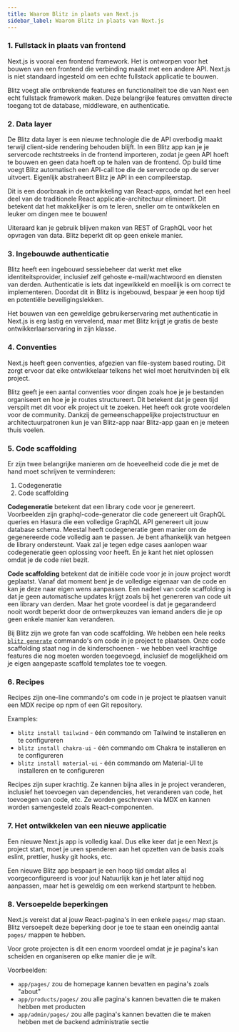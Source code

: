 ```yaml
---
title: Waarom Blitz in plaats van Next.js
sidebar_label: Waarom Blitz in plaats van Next.js
---
```


### 1. Fullstack in plaats van frontend

Next.js is vooral een frontend framework. Het is ontworpen voor het bouwen van een frontend die verbinding maakt met een andere API. Next.js is niet standaard ingesteld om een echte fullstack applicatie te bouwen.

Blitz voegt alle ontbrekende features en functionaliteit toe die van Next een echt fullstack framework maken. Deze belangrijke features omvatten directe toegang tot de database, middleware, en authenticatie.

### 2. Data layer

De Blitz data layer is een nieuwe technologie die de API overbodig maakt terwijl client-side rendering behouden blijft. In een Blitz app kan je je servercode rechtstreeks in de frontend importeren, zodat je geen API hoeft te bouwen en geen data hoeft op te halen van de frontend. Op build time voegt Blitz automatisch een API-call toe die de servercode op de server uitvoert. Eigenlijk abstraheert Blitz je API in een compileerstap.

Dit is een doorbraak in de ontwikkeling van React-apps, omdat het een heel deel van de traditionele React applicatie-architectuur elimineert. Dit betekent dat het makkelijker is om te leren, sneller om te ontwikkelen en leuker om dingen mee te bouwen!

Uiteraard kan je gebruik blijven maken van REST of GraphQL voor het opvragen van data. Blitz beperkt dit op geen enkele manier.

### 3. Ingebouwde authenticatie

Blitz heeft een ingebouwd sessiebeheer dat werkt met elke identiteitsprovider, inclusief zelf gehoste e-mail/wachtwoord en diensten van derden. Authenticatie is iets dat ingewikkeld en moeilijk is om correct te implementeren. Doordat dit in Blitz is ingebouwd, bespaar je een hoop tijd en potentiële beveiligingslekken.

Het bouwen van een geweldige gebruikerservaring met authenticatie in Next.js is erg lastig en vervelend, maar met Blitz krijgt je gratis de beste ontwikkerlaarservaring in zijn klasse.


### 4. Conventies

Next.js heeft geen conventies, afgezien van file-system based routing. Dit zorgt ervoor dat elke ontwikkelaar telkens het wiel moet heruitvinden bij elk project.

Blitz geeft je een aantal conventies voor dingen zoals hoe je je bestanden organiseert en hoe je je routes structureert. Dit betekent dat je geen tijd verspilt met dit voor elk project uit te zoeken. Het heeft ook grote voordelen voor de community. Dankzij de gemeenschappelijke projectstructuur en architectuurpatronen kun je van Blitz-app naar Blitz-app gaan en je meteen thuis voelen.

### 5. Code scaffolding

Er zijn twee belangrijke manieren om de hoeveelheid code die je met de hand moet schrijven te verminderen:

1. Codegeneratie
2. Code scaffolding

**Codegeneratie** betekent dat een library code voor je genereert. Voorbeelden zijn graphql-code-generator die code genereert uit GraphQL queries en Hasura die een volledige GraphQL API genereert uit jouw database schema. Meestal heeft codegeneratie geen manier om de gegenereerde code volledig aan te passen. Je bent afhankelijk van hetgeen de library ondersteunt. Vaak zal je tegen edge cases aanlopen waar codegeneratie geen oplossing voor heeft. En je kant het niet oplossen omdat je de code niet bezit.

**Code scaffolding** betekent dat de initiële code voor je in jouw project wordt geplaatst. Vanaf dat moment bent je de volledige eigenaar van de code en kan je deze naar eigen wens aanpassen. Een nadeel van code scaffolding is dat je geen automatische updates krijgt zoals bij het genereren van code uit een library van derden. Maar het grote voordeel is dat je gegarandeerd nooit wordt beperkt door de ontwerpkeuzes van iemand anders die je op geen enkele manier kan veranderen.

Bij Blitz zijn we grote fan van code scaffolding. We hebben een hele reeks [`blitz generate`](./cli-generate) commando's om code in je project te plaatsen. Onze code scaffolding staat nog in de kinderschoenen - we hebben veel krachtige features die nog moeten worden toegevoegd, inclusief de mogelijkheid om je eigen aangepaste scaffold templates toe te voegen.

### 6. Recipes

Recipes zijn one-line commando's om code in je project te plaatsen vanuit een MDX recipe op npm of een Git repository.

Examples:

- `blitz install tailwind` - één commando om Tailwind te installeren en te configureren
- `blitz install chakra-ui` - één commando om Chakra te installeren en te configureren
- `blitz install material-ui` - één commando om Material-UI te installeren en te configureren

Recipes zijn super krachtig. Ze kannen bijna alles in je project veranderen, inclusief het toevoegen van dependencies, het veranderen van code, het toevoegen van code, etc. Ze worden geschreven via MDX en kannen worden samengesteld zoals React-componenten.

### 7. Het ontwikkelen van een nieuwe applicatie

Een nieuwe Next.js app is volledig kaal. Dus elke keer dat je een Next.js project start, moet je uren spenderen aan het opzetten van de basis zoals eslint, prettier, husky git hooks, etc.

Een nieuwe Blitz app bespaart je een hoop tijd omdat alles al voorgeconfigureerd is voor jou! Natuurlijk kan je het later altijd nog aanpassen, maar het is geweldig om een werkend startpunt te hebben.

### 8. Versoepelde beperkingen

Next.js vereist dat al jouw React-pagina's in een enkele `pages/` map staan. Blitz versoepelt deze beperking door je toe te staan een oneindig aantal `pages/` mappen te hebben.

Voor grote projecten is dit een enorm voordeel omdat je je pagina's kan scheiden en organiseren op elke manier die je wilt.

Voorbeelden:

- `app/pages/` zou de homepage kannen bevatten en pagina's zoals "about"
- `app/products/pages/` zou alle pagina's kannen bevatten die te maken hebben met producten
- `app/admin/pages/` zou alle pagina's kannen bevatten die te maken hebben met de backend administratie sectie
